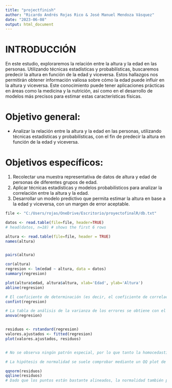 ```yaml
---
title: "projectfinish"
author: "Ricardo Andrés Rojas Rico & José Manuel Mendoza Vásquez"
date: "2023-06-08"
output: html_document
---
```


# INTRODUCCIÓN

En este estudio, exploraremos la relación entre la altura y la edad en las personas. Utilizando técnicas estadísticas y probabilísticas, buscaremos predecir la altura en función de la edad y viceversa. Estos hallazgos nos permitirán obtener información valiosa sobre cómo la edad puede influir en la altura y viceversa. Este conocimiento puede tener aplicaciones prácticas en áreas como la medicina y la nutrición, así como en el desarrollo de modelos más precisos para estimar estas características físicas.

# Objetivo general:

* Analizar la relación entre la altura y la edad en las personas, utilizando técnicas estadísticas y probabilísticas, con el fin de predecir la altura en función de la edad y viceversa.

# Objetivos específicos:

1. Recolectar una muestra representativa de datos de altura y edad de personas de diferentes grupos de edad.
2. Aplicar técnicas estadísticas y modelos probabilísticos para analizar la correlación entre la altura y la edad.
3. Desarrollar un modelo predictivo que permita estimar la altura en base a la edad y viceversa, con un margen de error aceptable.


```r
file <- "C:/Users/rojas/OneDrive/Escritorio/proyectofinalR/db.txt"

datos <- read.table(file=file, header=TRUE)
# head(datos, n=18) # shows the first 6 rows   

altura <- read.table(file=file, header = TRUE)
names(altura)


pairs(altura)

cor(altura)
regresion <- lm(edad ~ altura, data = datos)
summary(regresion)

plot(altura$edad, altura$altura, xlab='Edad', ylab='Altura')
abline(regresion)

# El coeficiente de determinación (es decir, el coeficiente de correlación al cuadrado) mide la bondad del ajuste de la recta a los datos. A partir de la salida anterior, vemos que su valor en este caso es Multiple R-squared: 0.701.
confint(regresion)

# La tabla de análisis de la varianza de los errores se obtiene con el comando anova:
anova(regresion)


residuos <- rstandard(regresion)
valores.ajustados <- fitted(regresion)
plot(valores.ajustados, residuos)


# No se observa ningún patrón especial, por lo que tanto la homocedasticidad como la linealidad resultan hipótesis razonables.

# La hipótesis de normalidad se suele comprobar mediante un QQ plot de los residuos. El siguiente código sirve para obtenerlo:

qqnorm(residuos)
qqline(residuos)
# Dado que los puntos están bastante alineados, la normalidad también parece aceptable.
```

